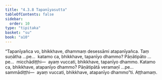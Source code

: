 ```yaml
---
title: "4.3.8 Tapanīyasutta"
tableOfContents: false
sidebar:
  order: 10
type: "tipitaka"
basket: "su"
book: "a10"
---
```



<DynamicBreadcrumb />

<Division number="185" book="a10">

<Paragraph number="1342" book="a10">
“Tapanīyañca vo, bhikkhave, dhammaṃ desessāmi atapanīyañca. Taṃ suṇātha …pe…  katamo ca, bhikkhave, tapanīyo dhammo? Pāṇātipāto …pe…  micchādiṭṭhi—  ayaṃ vuccati, bhikkhave, tapanīyo dhammo.
</Paragraph>

<Paragraph number="1343" book="a10">
Katamo ca, bhikkhave, atapanīyo dhammo? Pāṇātipātā veramaṇī …pe…  sammādiṭṭhi—  ayaṃ vuccati, bhikkhave, atapanīyo dhammo”ti.

</Paragraph>
</Division>

<Paragraph number="1344" type="center" book="a10">
Aṭṭhamaṃ.
</Paragraph>